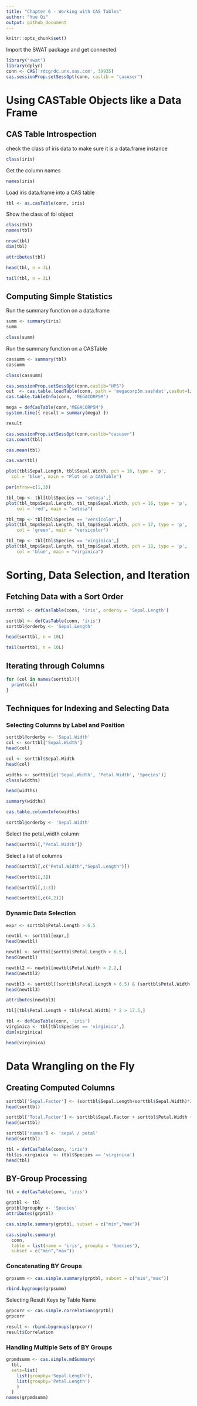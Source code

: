 ---
title: "Chapter 6 - Working with CAS Tables"
author: "Yue Qi"
output: github_document
---

```{r setup}
knitr::opts_chunk$set()
```



Import the SWAT package and get connected.

```{r}
library("swat")
library(dplyr)
conn <- CAS('rdcgrdc.unx.sas.com', 39935)
cas.sessionProp.setSessOpt(conn, caslib = "casuser")
```

# Using CASTable Objects like a Data Frame

## CAS Table Introspection
check the class of iris data to make sure it is a data.frame instance
```{r}
class(iris)
```

Get the column names
```{r}
names(iris)
```

Load iris data.frame into a CAS table
```{r}
tbl <- as.casTable(conn, iris)
```

Show the class of tbl object
```{r}
class(tbl)
names(tbl)
```

```{r}
nrow(tbl)
dim(tbl)
```

```{r}
attributes(tbl)
```

```{r}
head(tbl, n = 3L)
```

```{r}
tail(tbl, n = 3L)
```

## Computing Simple Statistics
Run the summary function on a data.frame
```{r}
summ <- summary(iris)
summ
```

```{r}
class(summ)
```

Run the summary function on a CASTable
```{r}
cassumm <- summary(tbl)
cassumm
```

```{r}
class(cassumm)
```

```{r }
cas.sessionProp.setSessOpt(conn,caslib="HPS")
out  <- cas.table.loadTable(conn, path = 'megacorp5m.sashdat',casOut=list(replace = TRUE) )
cas.table.tableInfo(conn, 'MEGACORP5M')
```

```{r }
mega = defCasTable(conn,'MEGACORP5M')
system.time({ result = summary(mega) })
```

```{r }
result
```

```{r}
cas.sessionProp.setSessOpt(conn,caslib="casuser")
cas.count(tbl)
```

```{r}
cas.mean(tbl)
```

```{r}
cas.var(tbl)
```

```{r}
plot(tbl$Sepal.Length, tbl$Sepal.Width, pch = 16, type = 'p', 
  col = 'blue', main = "Plot on a CASTable")

```

```{r}
par(mfrow=c(1,3))

tbl_tmp <- tbl[tbl$Species == 'setosa',]
plot(tbl_tmp$Sepal.Length, tbl_tmp$Sepal.Width, pch = 16, type = 'p', 
    col = 'red', main = "setosa")

tbl_tmp <- tbl[tbl$Species == 'versicolor',]
plot(tbl_tmp$Sepal.Length, tbl_tmp$Sepal.Width, pch = 17, type = 'p', 
    col = 'green', main = "versicolor")

tbl_tmp <- tbl[tbl$Species == 'virginica',]
plot(tbl_tmp$Sepal.Length, tbl_tmp$Sepal.Width, pch = 18, type = 'p', 
    col = 'blue', main = "virginica")

```

# Sorting, Data Selection, and Iteration
## Fetching Data with a Sort Order
```{r}
sorttbl <- defCasTable(conn, 'iris', orderby = 'Sepal.Length')
```

```{r}
sorttbl <- defCasTable(conn, 'iris')
sorttbl@orderby <- 'Sepal.Length'

```

```{r}
head(sorttbl, n = 10L)
```

```{r}
tail(sorttbl, n = 10L)
```
## Iterating through Columns
```{r}
for (col in names(sorttbl)){
  print(col)
}

```
## Techniques for Indexing and Selecting Data
### Selecting Columns by Label and Position
```{r}
sorttbl@orderby <- 'Sepal.Width'
col <- sorttbl['Sepal.Width']
head(col)

```

```{r}
col <- sorttbl$Sepal.Width
head(col)

```

```{r}
widths <- sorttbl[c('Sepal.Width', 'Petal.Width', 'Species')]
class(widths)

```

```{r}
head(widths)
```

```{r}
summary(widths)
```

```{r}
cas.table.columnInfo(widths)
```

```{r}
sorttbl@orderby <- 'Sepal.Width'
```
Select the petal_width column
```{r}
head(sorttbl[,"Petal.Width"])

```

Select a list of columns
```{r}

head(sorttbl[,c("Petal.Width","Sepal.Length")])

```

```{r}
head(sorttbl[,3])
```

```{r}
head(sorttbl[,1:3])
```

```{r}
head(sorttbl[,c(4,2)])
```
### Dynamic Data Selection
```{r}
expr <- sorttbl$Petal.Length > 6.5
```

```{r}
newtbl <- sorttbl[expr,]
head(newtbl)

```

```{r}
newtbl <- sorttbl[sorttbl$Petal.Length > 6.5,]
head(newtbl)

```

```{r}
newtbl2 <- newtbl[newtbl$Petal.Width < 2.2,]
head(newtbl2)

```

```{r}
newtbl3 <- sorttbl[(sorttbl$Petal.Length > 6.5) & (sorttbl$Petal.Width < 2.2),]
head(newtbl3)

```

```{r}
attributes(newtbl3)
```

```{r}
tbl[(tbl$Petal.Length + tbl$Petal.Width) * 2 > 17.5,]
```

```{r}
tbl <- defCasTable(conn, 'iris')
virginica <- tbl[tbl$Species == 'virginica',]
dim(virginica)

```

```{r}
head(virginica)
```
# Data Wrangling on the Fly

## Creating Computed Columns
```{r}
sorttbl['Sepal.Factor'] <- (sorttbl$Sepal.Length+sorttbl$Sepal.Width)*2
head(sorttbl)

```

```{r}
sorttbl['Total.Factor'] <- sorttbl$Sepal.Factor + sorttbl$Petal.Width + sorttbl$Petal.Length
head(sorttbl)

```

```{r}
sorttbl['names'] <- 'sepal / petal'
head(sorttbl)

```

```{r}
tbl = defCasTable(conn, 'iris')
tbl$is.virginica  <- (tbl$Species == 'virginica')
head(tbl) 

```
## BY-Group Processing
```{r}
tbl = defCasTable(conn, 'iris')
```

```{r}
grptbl <- tbl
grptbl@groupby <- 'Species'
attributes(grptbl)

```

```{r}
cas.simple.summary(grptbl, subset = c("min","max"))
```

```{r}
cas.simple.summary(
  conn, 
  table = list(name = 'iris', groupby = 'Species'),
  subset = c("min","max"))

```

### Concatenating BY Groups
```{r}
grpsumm <- cas.simple.summary(grptbl, subset = c("min","max"))
```

```{r}
rbind.bygroups(grpsumm)
```

Selecting Result Keys by Table Name
```{r}
grpcorr <- cas.simple.correlation(grptbl)
grpcorr

```

```{r}
result <- rbind.bygroups(grpcorr)
result$Correlation

```
### Handling Multiple Sets of BY Groups
```{r}
grpmdsumm <- cas.simple.mdSummary(
  tbl, 
  sets=list(
    list(groupby='Sepal.Length'),
    list(groupby='Petal.Length')
    )
  )
names(grpmdsumm)

```
